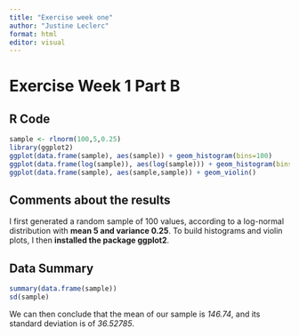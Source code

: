 ```yaml
---
title: "Exercise week one"
author: "Justine Leclerc"
format: html
editor: visual
---
```


# Exercise Week 1 Part B

## R Code

```r
sample <- rlnorm(100,5,0.25)
library(ggplot2)
ggplot(data.frame(sample), aes(sample)) + geom_histogram(bins=100)
ggplot(data.frame(log(sample)), aes(log(sample))) + geom_histogram(bins=100)
ggplot(data.frame(sample), aes(sample,sample)) + geom_violin()
```

## Comments about the results

I first generated a random sample of 100 values, according to a log-normal distribution with **mean 5 and variance 0.25**. To build histograms and violin plots, I then **installed the package ggplot2**.

## Data Summary

```r
summary(data.frame(sample))
sd(sample)
```

We can then conclude that the mean of our sample is *146.74*, and its standard deviation is of *36.52785*.
